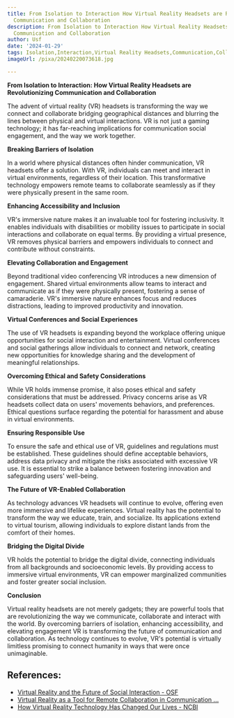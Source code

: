 ```yaml
---
title: From Isolation to Interaction How Virtual Reality Headsets are Revolutionizing
  Communication and Collaboration
description: From Isolation to Interaction How Virtual Reality Headsets are Revolutionizing
  Communication and Collaboration
author: Usf
date: '2024-01-29'
tags: Isolation,Interaction,Virtual Reality Headsets,Communication,Collaboration
imageUrl: /pixa/20240220073618.jpg

---
```

**From Isolation to Interaction: How Virtual Reality Headsets are Revolutionizing Communication  and Collaboration**

The advent of virtual reality (VR) headsets is transforming the way  we connect and collaborate bridging geographical distances and blurring the lines between physical and virtual  interactions. VR is not just a gaming technology; it has far-reaching implications for communication social engagement,  and the way we work together.

**Breaking  Barriers  of Isolation**

In a  world  where physical  distances  often hinder communication, VR headsets offer a solution.  With VR, individuals can meet and interact in virtual environments, regardless of their location. This transformative technology empowers remote teams to collaborate seamlessly as if they were physically present in the same room.

**Enhancing Accessibility and Inclusion**

VR's immersive nature makes it an invaluable tool for fostering inclusivity. It  enables individuals  with disabilities or  mobility  issues to participate in social interactions and collaborate on equal terms. By providing a virtual presence, VR  removes physical barriers and empowers individuals to connect and contribute without constraints.

**Elevating Collaboration and Engagement**

Beyond traditional  video conferencing VR  introduces a new dimension of engagement. Shared virtual environments allow teams to interact and communicate as if  they were physically present, fostering a sense of camaraderie. VR's  immersive nature enhances focus and reduces distractions, leading to improved productivity and innovation.

**Virtual Conferences and Social Experiences**

The use of VR headsets is expanding beyond the workplace offering unique opportunities for social interaction and entertainment. Virtual conferences and social gatherings allow individuals to connect and network, creating new  opportunities  for knowledge sharing and the development of meaningful relationships.

**Overcoming Ethical  and Safety Considerations**

While VR holds immense promise, it  also poses ethical and safety considerations that must be addressed.  Privacy concerns arise as VR headsets collect data on users' movements behaviors, and preferences. Ethical questions surface regarding the potential  for harassment and  abuse in virtual environments.

**Ensuring Responsible Use**

To ensure the  safe and  ethical use of VR, guidelines and regulations must be established. These guidelines should define  acceptable behaviors,  address data privacy and mitigate the  risks associated with excessive  VR use. It  is essential to strike a balance between fostering  innovation and safeguarding users' well-being.

**The Future of VR-Enabled Collaboration**

As technology advances VR headsets will continue to evolve, offering even more immersive and lifelike experiences. Virtual reality has the potential to transform the way we educate, train, and socialize. Its applications extend to virtual tourism, allowing individuals to explore  distant lands from the comfort of  their homes.

**Bridging the Digital Divide**

VR  holds the potential to bridge  the digital divide, connecting individuals from all backgrounds  and socioeconomic  levels. By providing access to immersive virtual environments, VR can empower marginalized communities and foster  greater social inclusion.

**Conclusion**

Virtual reality headsets are not merely gadgets; they  are powerful tools that are revolutionizing  the way we communicate, collaborate and interact with the  world.  By overcoming barriers of isolation,  enhancing accessibility, and elevating engagement VR is transforming the  future of  communication and collaboration. As technology continues to evolve, VR's potential is virtually limitless promising to connect humanity in ways that were once unimaginable.

## References:
- [Virtual Reality and the Future of Social Interaction - OSF](https://osf.io/r8ahs/)
- [Virtual Reality as a Tool for Remote Collaboration in Communication ...](https://utilitiesone.com/virtual-reality-as-a-tool-for-remote-collaboration-in-communication-networks)
- [How Virtual Reality Technology Has Changed Our Lives - NCBI](https://www.ncbi.nlm.nih.gov/pmc/articles/PMC9517547/)
